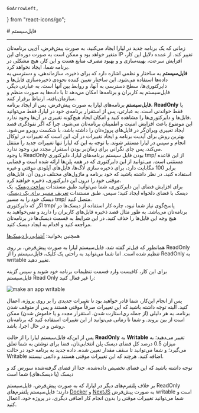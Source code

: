     GoArrowLeft,
} from "react-icons/go";

<Layout>
# فایل‌سیستم

<hr className="mb-2" />
زمانی که یک برنامه جدید در لیارا ایجاد می‌کنید، به صورت پیش‌فرض، آی‌پی برنامه‌تان متغیر خواهد بود و ممکن است به صورت دوره‌ای این IP تغییر کند. از عمده دلایل این کار، افزایش سرعت، بهینه‌سازی و و بهبود مصرف منابع هست و این کار، هیچ مشکلی در برنامه شما، ایجاد نخواهد کرد.

<Section id="what-is-file-system" title="فایل‌سیستم چیست؟" />
<b>فایل‌سیستم</b> به ساختار و نظمی اشاره دارد که برای ذخیره، سازماندهی، و دسترسی به داده‌ها استفاده می‌شود. این ساختار تعیین کننده نحوه‌ی ذخیره‌سازی فایل‌ها و دایرکتوری‌ها، سطح دسترسی به آنها، و روابط بین آنها است. 
به عبارتی دیگر، فایل‌سیستم به کاربران و برنامه‌ها امکان می‌دهد تا با داده‌ها به صورت منظم و سازمان‌یافته، ارتباط برقرار کنند.

<Section id="liara-file-system" title="فایل‌سیستم لیارا" />
<b>فایل‌سیستم</b> برنامه‌های لیارا به صورت پیش‌فرض، پس از ایجاد برنامه، <b>ReadOnly</b> یا فقط خواندنی است. به عبارتی، پس از استقرار برنامه‌ی خود در لیارا، فقط می‌توانید فایل‌ها و دایرکتوری‌ها را مشاهده کنید و امکان ایجاد هیچ‌گونه تغییری در آن‌ها وجود ندارد.
<div className="h-4"/>
این موضوع باعث افزایش امنیت و اطمینان برنامه‌تان می‌شود. چرا که اگر نفوذگری قصد ایجاد تغییری ویران‌گر در فایل‌های پروژه‌تان را داشته باشد، با شکست روبرو می‌شود.
بهترین روش برای آپدیت برنامه و ایجاد تغییرات در آن، این است که تغییرات در لوکال انجام و سپس در لیارا مستقر شوند. با توجه به این که لیارا تنها تغییرات جدید را منتقل می‌کند، پس جای نگرانی برای زمان‌بر بودن استقرار مجدد نیز، وجود ندارد.

<Section id="tmp-directory" title="دایرکتوری tmp/" />
با وجود ReadOnly بودن فایل سیستم برنامه‌های لیارا، دایرکتوری <Important>tmp/</Important> از این قاعده مستثنی است. می‌توانید از این دایرکتوری که در همه پلن‌ها ارائه شده است و فضایی برابر 100 مگابایت دارد، برای ذخیره سازی لاگ‌ها، فایل‌های آپلودی موقتی و غیره استفاده کنید.
در نظر داشته باشید که خود برنامه و ماژول‌های مختلف درون آن، فایل‌های موقتی خود را درون این دایرکتوری، ذخیره خواهند کرد.
<div className="h-4"/>
برای افزایش فضای این دایرکتوری، شما می‌توانید طبق مستندات <a href="" className="blue-link">ساخت دیسک</a>، یک دیسک با فضای دلخواه ایجاد کنید؛
سپس، طبق مستندات <a href="" className="blue-link">تعریف مسیر برای یک دیسک</a>، دیسک خود را به مسیر <Important>tmp/</Important> متصل کنید. 

<Section id="use-disks" title="استفاده از دیسک‌ها" />
اگر که دایرکتوری <Important>tmp/</Important> پاسخ‌گوی نیاز شما نبود، چاره کار استفاده از دیسک‌ها در برنامه‌تان می‌باشد. به طور مثال قصد ذخیره فایل‌های کاربران را دارید و نمی‌خواهید به هیچ وجه این فایل‌ها را حذف کنید. در این شرایط به قسمت دیسک‌ها در برنامه‌تان مراجعه کنید و اقدام به ایجاد دیسک کنید.
<div className="h-2" />

<Alert variant='success'>
<p>
همچنین بخوانید: <a href="/paas/disks/about" className="blue-link">آشنایی با دیسک‌ها</a>
</p>
</Alert>

<Section id="how-to-make-fs-writable" title="writable کردن فایل‌سیستم لیارا" />
همانطور که قبل‌تر گفته 
شد، فایل‌سیستم لیارا به صورت پیش‌فرض، بر روی ReadOnly تنظیم شده است. اما شما می‌توانید به راحتی یک کلیک، فایل‌سیستم را از ReadOnly به writable تغییر دهید.

برای این کار، کافیست وارد قسمت تنظیمات برنامه خود شوید و سپس گزینه فایل‌سیستم Read Only را غیر فعال کنید:
<div className="h-4" />
<img src="https://files.liara.ir/docs/filesystem/disable-read-only-filesystem.gif" alt="make an app writable"/>
<div className="h-4" />

پس از انجام این‌کار، شما قادر خواهید بود تا تغییرات جدیدی را بر روی پروژه، اعمال کنید.
البته توجه داشته باشید که این تغییرات صرفاً موقتی هستند و پس از متوقف شدن برنامه، به هر دلیلی (از جمله ری‌استارت شدن، استقرار مجدد و یا خاموش شدن) ممکن است از بین بروند. و شما تا زمانی می‌توانید از این تغییرات استفاده کنید که برنامه‌تان روشن و در حال اجرا، باشد.

<Section id="maximum-writable-space" title="حداکثر فضای write در فایل سیستم writable" />
پس از این‌که فایل‌سیستم لیارا را از حالت <b>ReadOnly</b> به <b>Writable</b> تغییر می‌دهید؛ به میزان 0.5 درصد کل فضای دیسک پلن انتخابی‌تان، فضا برای نوشتن به شما تعلق می‌گیرد؛ و شما می‌توانید تا سقف مقدار تعیین شده، داده جدید به برنامه خود در حالت Writable اضافه کنید. هرچند که این تغییرات موقتی هستند و دائمی نیستند.
<div className="h-2" />

<Alert variant="info">
<p>
توجه داشته باشید که این فضای تخصیص داده‌شده، جدا از فضای گرفته‌شده سورس کد و دیسک (یا دیسک‌های) شما است 
</p>
</Alert>

<Section id="docker-and-nextjs-deaful-fs" title="فایل‌سیستم پلتفرم‌های Docker و NextJS" />
بر خلاف پلتفرم‌های دیگر در لیارا، که به صورت پیش‌فرض، فایل‌سیستم ReadOnly دارند؛ فایل‌سیستم پلتفرم‌های <a href="../docker/getting-started" className="blue-link">Docker</a> و <a href="../nextjs/getting-started" className="blue-link">NextJS</a> به صورت پیش‌فرض writable است و شما می‌توانید تغییرات موقتی را بدون انجام کار اضافی دیگری، در پروژه خود، اعمال کنید.

</Layout>